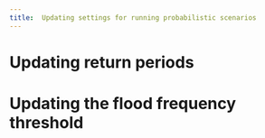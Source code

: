 ```yaml
---
title:	Updating settings for running probabilistic scenarios
---
```


# Updating return periods

# Updating the flood frequency threshold
